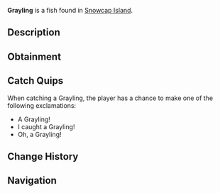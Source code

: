 {{FishInfobox
|image          = Grayling.png
|rarity         = Common
|sea            = First Sea
|location       = [[Snowcap Island]]
|sublocation    = Freshwater
|sources        = Fishing Rod
|radar_location = 
|xp             = 100
|weather        = Foggy
|time           = Day
|season         = Spring, Summer
|bait           = Insect
|base_weight    = 2
|base_value     = 80
|weight_range   = 1.5
|base_chance    = 75
|base_resil     = 70
}}
'''Grayling''' is a {{Rarity|Common}} fish found in [[Snowcap Island]].

== Description ==
{{Description|An interesting, cold-water fish with shimmering silver scales and a signature large, colourful dorsal fin. It is known for it's beauty and its agile swimming behaviour. The Grayling is often found in Snowcap Pond during the day, but it can rarely be found at night.|Bestiary Entry}}

== Obtainment ==
{{Description|Found in Snowcap Pond during the day.|Bestiary Hint}}
{{Fish Availability|
Snowcap Island/Freshwater Pond
|top_rods      = 
Leviathan's Fang Rod\424547.69\0;
Trident Rod\400254.29\17851.75;
Free Spirit Rod\391969.18\17807.28;
No-Life Rod\357233.47\25351.45;
Seraphic Rod\346576.77\25155.66;
Flimsy Rod\251795.57\21882.15;
Training Rod\254545.45\25000;
Rod Of The Eternal King\326313.62\18957.74;
Nocturnal Rod\158025.33\131928.9;
Egg Rod\326893.34\28588.9;
Verdant Shear Rod\316857.82\27628.75;
Abyssal Specter Rod\306852.25\26954.41;
Blazebringer Rod\301174.55\26125.07;
Resourceful Rod\281379.86\24132.28;
Ethereal Prism Rod\341914.52\0;
Challenger's Rod\337484.64\23042.76;
Rod Of The Forgotten Fang\334757.8\22972.73;
Rod Of The Exalted One\329063.98\19601.49;
Rod Of The Depths\321581.28\20868.53;
Zeus Rod\316205.05\25938.82;
Depthseeker Rod\293395.64\25143.82;
Volcanic Rod\283690.43\25328.58;
Avalanche Rod\266378.8\22870.27;
Steady Rod\130536.54\10400.67
|recommended   = Trident Rod
}}

== Catch Quips ==
When catching a Grayling, the player has a chance to make one of the following exclamations:
* A Grayling!
* I caught a Grayling!
* Oh, a Grayling!

== Change History ==
{{Change History|{{subst:Current Version}}}}

== Navigation ==
{{Fish Navbox|Snowcap Island}}